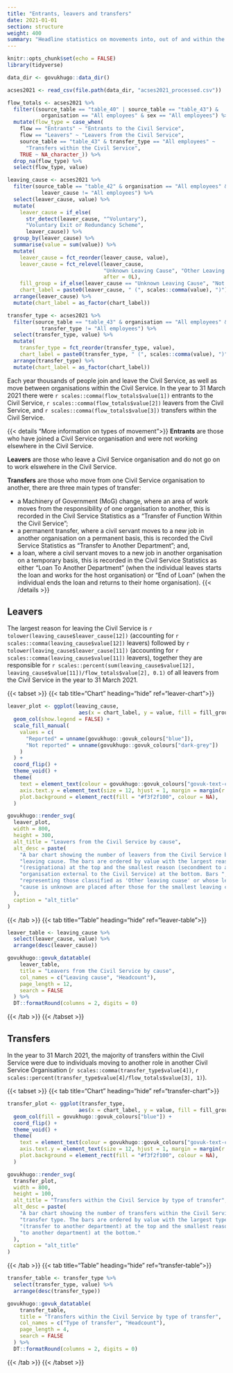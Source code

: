 ```yaml
---
title: "Entrants, leavers and transfers"
date: 2021-01-01
section: structure
weight: 400
summary: "Headline statistics on movements into, out of and within the Civil Service"
---
```


```r
knitr::opts_chunk$set(echo = FALSE)
library(tidyverse)

data_dir <- govukhugo::data_dir()

acses2021 <- read_csv(file.path(data_dir, "acses2021_processed.csv"))

flow_totals <- acses2021 %>%
  filter((source_table == "table_40" | source_table == "table_43") & 
           organisation == "All employees" & sex == "All employees") %>%
  mutate(flow_type = case_when(
    flow == "Entrants" ~ "Entrants to the Civil Service",
    flow == "Leavers" ~ "Leavers from the Civil Service",
    source_table == "table_43" & transfer_type == "All employees" ~ 
      "Transfers within the Civil Service",
    TRUE ~ NA_character_)) %>%
  drop_na(flow_type) %>%
  select(flow_type, value)

leaving_cause <- acses2021 %>%
  filter(source_table == "table_42" & organisation == "All employees" & 
           leaver_cause != "All employees") %>%
  select(leaver_cause, value) %>%
  mutate(
    leaver_cause = if_else(
      str_detect(leaver_cause, "^Voluntary"),
      "Voluntary Exit or Redundancy Scheme",
      leaver_cause)) %>%
  group_by(leaver_cause) %>%
  summarise(value = sum(value)) %>%
  mutate(
    leaver_cause = fct_reorder(leaver_cause, value),
    leaver_cause = fct_relevel(leaver_cause, 
                               "Unknown Leaving Cause", "Other Leaving Cause",
                               after = 0L),
    fill_group = if_else(leaver_cause == "Unknown Leaving Cause", "Not reported", "Reported"),
    chart_label = paste0(leaver_cause, " (", scales::comma(value), ")")) %>%
  arrange(leaver_cause) %>%
  mutate(chart_label = as_factor(chart_label))

transfer_type <- acses2021 %>%
  filter(source_table == "table_43" & organisation == "All employees" & 
           transfer_type != "All employees") %>%
  select(transfer_type, value) %>%
  mutate(
    transfer_type = fct_reorder(transfer_type, value),
    chart_label = paste0(transfer_type, " (", scales::comma(value), ")")) %>%
  arrange(transfer_type) %>%
  mutate(chart_label = as_factor(chart_label))

```

Each year thousands of people join and leave the Civil Service, as well as move between organisations within the Civil Service. In the year to 31 March 2021 there were `r scales::comma(flow_totals$value[1])` entrants to the Civil Service, `r scales::comma(flow_totals$value[2])` leavers from the Civil Service, and `r scales::comma(flow_totals$value[3])` transfers within the Civil Service.

{{< details "More information on types of movement">}}
**Entrants** are those who have joined a Civil Service organisation and were not working elsewhere in the Civil Service.

**Leavers** are those who leave a Civil Service organisation and do not go on to work elswehere in the Civil Service.

**Transfers** are those who move from one Civil Service organisation to another, there are three main types of transfer:

- a Machinery of Government (MoG) change, where an area of work moves from the responsibility of one organisation to another, this is recorded in the Civil Service Statistics as a "Transfer of Function Within the Civil Service";
- a permanent transfer, where a civil servant moves to a new job in another organisation on a permanent basis, this is recorded the Civil Service Statistics as "Transfer to Another Department"; and,
- a loan, where a civil servant moves to a new job in another organisation on a temporary basis, this is recorded in the Civil Service Statistics as either "Loan To Another Department" (when the individual leaves starts the loan and works for the host organisation) or "End of Loan" (when the individual ends the loan and returns to their home organisation).
{{< /details >}}

## Leavers
The largest reason for leaving the Civil Service is `r tolower(leaving_cause$leaver_cause[12])` (accounting for `r scales::comma(leaving_cause$value[12])` leavers) followed by `r tolower(leaving_cause$leaver_cause[11])` (accounting for `r scales::comma(leaving_cause$value[11])` leavers), together they are responsible for `r scales::percent(sum(leaving_cause$value[12], leaving_cause$value[11])/flow_totals$value[2], 0.1)` of all leavers from the Civil Service in the year to 31 March 2021.

::::{.govuk-grid-row .data-card}
:::{.govuk-grid-column-full-width .data-display}
{{< tabset >}}
{{< tab title="Chart" heading="hide" ref="leaver-chart">}}
```r

leaver_plot <- ggplot(leaving_cause,
                       aes(x = chart_label, y = value, fill = fill_group)) +
  geom_col(show.legend = FALSE) +
  scale_fill_manual(
    values = c(
      "Reported" = unname(govukhugo::govuk_colours["blue"]),
      "Not reported" = unname(govukhugo::govuk_colours["dark-grey"])
    )
  ) +
  coord_flip() +
  theme_void() +
  theme(
    text = element_text(colour = govukhugo::govuk_colours["govuk-text-colour"]),
    axis.text.y = element_text(size = 12, hjust = 1, margin = margin(r = 3)),
    plot.background = element_rect(fill = "#f3f2f100", colour = NA),
  )

govukhugo::render_svg(
  leaver_plot,
  width = 800,
  height = 300,
  alt_title = "Leavers from the Civil Service by cause",
  alt_desc = paste(
    "A bar chart showing the number of leavers from the Civil Service by",
    "leaving cause. The bars are ordered by value with the largest reason",
    "(resignationa) at the top and the smallest reason (secondment to an",
    "organisation external to the Civil Service) at the bottom. Bars ",
    "representing those classified as 'Other leaving cuase' or whose leaving",
    "cause is unknown are placed after those for the smallest leaving cause."
  ),
  caption = "alt_title"
)

```
{{< /tab >}}
{{< tab title="Table" heading="hide" ref="leaver-table">}}
```r

leaver_table <- leaving_cause %>%
  select(leaver_cause, value) %>%
  arrange(desc(leaver_cause))

govukhugo::govuk_datatable(
    leaver_table,
    title = "Leavers from the Civil Service by cause",
    col_names = c("Leaving cause", "Headcount"),
    page_length = 12,
    search = FALSE
  ) %>%
  DT::formatRound(columns = 2, digits = 0)
```
{{< /tab >}}
{{< /tabset >}}

:::
::::

## Transfers
In the year to 31 March 2021, the majority of transfers within the Civil Service were due to individuals moving to another role in another Civil Service Organisation (`r scales::comma(transfer_type$value[4])`, `r scales::percent(transfer_type$value[4]/flow_totals$value[3], 1)`).

::::{.govuk-grid-row .data-card}
:::{.govuk-grid-column-full-width .data-display}
{{< tabset >}}
{{< tab title="Chart" heading="hide" ref="transfer-chart">}}
```r

transfer_plot <- ggplot(transfer_type,
                       aes(x = chart_label, y = value, fill = fill_group)) +
  geom_col(fill = govukhugo::govuk_colours["blue"]) +
  coord_flip() +
  theme_void() +
  theme(
    text = element_text(colour = govukhugo::govuk_colours["govuk-text-colour"]),
    axis.text.y = element_text(size = 12, hjust = 1, margin = margin(r = 3)),
    plot.background = element_rect(fill = "#f3f2f100", colour = NA),
  )

govukhugo::render_svg(
  transfer_plot,
  width = 800,
  height = 100,
  alt_title = "Transfers within the Civil Service by type of transfer",
  alt_desc = paste(
    "A bar chart showing the number of transfers within the Civil Service by",
    "transfer type. The bars are ordered by value with the largest type",
    "(transfer to another department) at the top and the smallest reason (loan",
    "to another department) at the bottom."
  ),
  caption = "alt_title"
)

```
{{< /tab >}}
{{< tab title="Table" heading="hide" ref="transfer-table">}}
```r

transfer_table <- transfer_type %>%
  select(transfer_type, value) %>%
  arrange(desc(transfer_type))

govukhugo::govuk_datatable(
    transfer_table,
    title = "Transfers within the Civil Service by type of transfer",
    col_names = c("Type of transfer", "Headcount"),
    page_length = 4,
    search = FALSE
  ) %>%
  DT::formatRound(columns = 2, digits = 0)
```
{{< /tab >}}
{{< /tabset >}}

:::
::::
